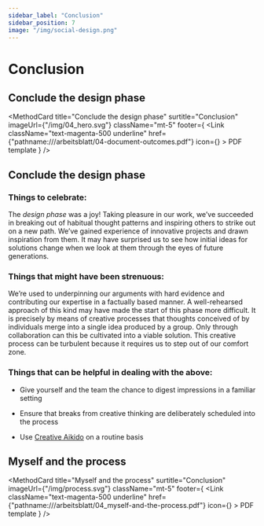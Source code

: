 ```yaml
---
sidebar_label: "Conclusion"
sidebar_position: 7
image: "/img/social-design.png"
---
```



# Conclusion

## Conclude the design phase

<MethodCard
  title="Conclude the design phase"
  surtitle="Conclusion"
  imageUrl={"/img/04_hero.svg"}
  className="mt-5"
  footer={
    <Link
      className="text-magenta-500 underline"
      href={"pathname:///arbeitsblatt/04-document-outcomes.pdf"}
      icon={<EditIcon className="w-3 h-3 text-inherit" />}
    >
      PDF template
    </Link>
  }
/>

## Conclude the design phase

### Things to celebrate:

The _design phase_ was a joy! Taking pleasure in our work, we’ve succeeded in breaking out of habitual thought patterns and inspiring others to strike out on a new path. We’ve gained experience of innovative projects and drawn inspiration from them. It may have surprised us to see how initial ideas for solutions change when we look at them through the eyes of future generations.

### Things that might have been strenuous:

We’re used to underpinning our arguments with hard evidence and contributing our expertise in a factually based manner. A well-rehearsed approach of this kind may have made the start of this phase more difficult. It is precisely by means of creative processes that thoughts conceived of by individuals merge into a single idea produced by a group. Only through collaboration can this be cultivated into a viable solution. This creative process can be turbulent because it requires us to step out of our comfort zone.

### Things that can be helpful in dealing with the above:

- Give yourself and the team the chance to digest impressions in a familiar setting

- Ensure that breaks from creative thinking are deliberately scheduled into the process

- Use [Creative Aikido](/en/buch/entwerfen/viele-ideen-entwickeln#creative-cartwheel) on a routine basis

## Myself and the process

<MethodCard
  title="Myself and the process"
  surtitle="Conclusion"
  imageUrl={"/img/process.svg"}
  className="mt-5"
  footer={
    <Link
      className="text-magenta-500 underline"
      href={"pathname:///arbeitsblatt/04_myself-and-the-process.pdf"}
      icon={<EditIcon className="w-3 h-3 text-inherit" />}
    >
      PDF template
    </Link>
  }
/>

